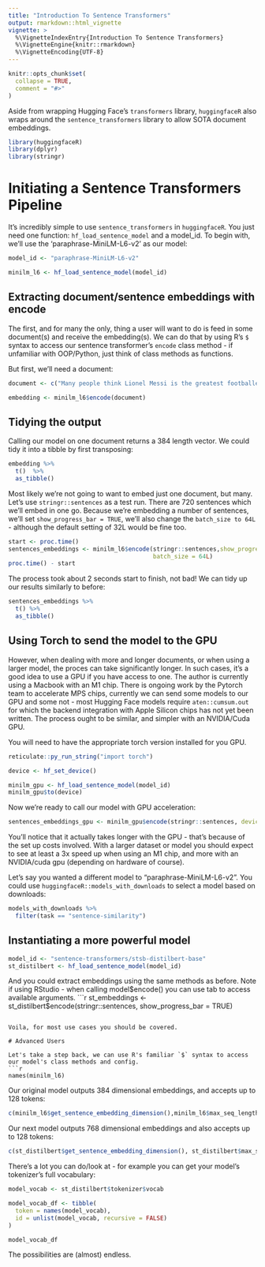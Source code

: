 ```yaml
---
title: "Introduction To Sentence Transformers"
output: rmarkdown::html_vignette
vignette: >
  %\VignetteIndexEntry{Introduction To Sentence Transformers}
  %\VignetteEngine{knitr::rmarkdown}
  %\VignetteEncoding{UTF-8}
---
```


```r
knitr::opts_chunk$set(
  collapse = TRUE,
  comment = "#>"
)
```

Aside from wrapping Hugging Face's `transformers` library, `huggingfaceR` also wraps around the `sentence_transformers` library to allow SOTA document embeddings. 

```r
library(huggingfaceR)
library(dplyr)
library(stringr)
```

# Initiating a Sentence Transformers Pipeline

It's incredibly simple to use `sentence_transformers` in `huggingfaceR`. You just need one function: `hf_load_sentence_model` and a model_id. To begin with, we'll use the 'paraphrase-MiniLM-L6-v2' as our model:

```r
model_id <- "paraphrase-MiniLM-L6-v2"

minilm_l6 <- hf_load_sentence_model(model_id)
```

## Extracting document/sentence embeddings with encode

The first, and for many the only, thing a user will want to do is feed in some document(s) and receive the embedding(s). We can do that by using R's `$` syntax to access our sentence transformer's `encode` class method - if unfamiliar with OOP/Python, just think of class methods as functions.

But first, we'll need a document:

```r
document <- c("Many people think Lionel Messi is the greatest footballer to have ever played the Beautiful Game.")

embedding <- minilm_l6$encode(document)
```

## Tidying the output

Calling our model on one document returns a 384 length vector. We could tidy it into a tibble by first transposing:
```r
embedding %>%
  t()  %>%
  as_tibble()
```

Most likely we're not going to want to embed just one document, but many. Let's use `stringr::sentences` as a test run. There are 720 sentences which we'll embed in one go. Because we're embedding a number of sentences, we'll set `show_progress_bar = TRUE`, we'll also change the `batch_size to 64L` - although the default setting of 32L would be fine too.

```r
start <- proc.time()
sentences_embeddings <- minilm_l6$encode(stringr::sentences,show_progress_bar = TRUE,
                                         batch_size = 64L)
proc.time() - start


```

The process took about 2 seconds start to finish, not bad! We can tidy up our results similarly to before:

```r
sentences_embeddings %>%
  t() %>%
  as_tibble()
```

## Using Torch to send the model to the GPU

However, when dealing with more and longer documents, or when using a larger model, the proces can take significantly longer. In such cases, it's a good idea to use a GPU if you have access to one. The author is currently using a Macbook with an M1 chip.  There is ongoing work by the Pytorch team to accelerate MPS chips, currently we can send some models to our GPU and some not - most Hugging Face models require `aten::cumsum.out` for which the backend integration with Apple Silicon chips has not yet been written. The process ought to be similar, and simpler with an NVIDIA/Cuda GPU.

You will need to have the appropriate torch version installed for you GPU.

```r
reticulate::py_run_string("import torch")

device <- hf_set_device()

minilm_gpu <- hf_load_sentence_model(model_id)
minilm_gpu$to(device)
```

Now we're ready to call our model with GPU acceleration:

```r
sentences_embeddings_gpu <- minilm_gpu$encode(stringr::sentences, device = device, show_progress_bar = TRUE, batch_size = 64L)
```

You'll notice that it actually takes longer with the GPU - that's because of the set up costs involved. With a larger dataset or model you should expect to see at least a 3x speed up when using an M1 chip, and more with an NVIDIA/cuda gpu (depending on hardware of course).

Let's say you wanted a different model to "paraphrase-MiniLM-L6-v2". You could use `huggingfaceR::models_with_downloads` to select a model based on downloads:
```r
models_with_downloads %>%
  filter(task == "sentence-similarity")
```

## Instantiating a more powerful model

```r
model_id <- "sentence-transformers/stsb-distilbert-base"
st_distilbert <- hf_load_sentence_model(model_id)
```

And you could extract embeddings using the same methods as before. Note if using RStudio - when calling model$encode() you can use tab to access available arguments. 
```r
st_embeddings <- st_distilbert$encode(stringr::sentences, show_progress_bar = TRUE)

```

Voila, for most use cases you should be covered.

# Advanced Users

Let's take a step back, we can use R's familiar `$` syntax to access our model's class methods and config.
```r
names(minilm_l6)
```

Our original model outputs 384 dimensional embeddings, and accepts up to 128 tokens:

```r
c(minilm_l6$get_sentence_embedding_dimension(),minilm_l6$max_seq_length)
```
 
Our next model outputs 768 dimensional embeddings and also accepts up to 128 tokens:

```r
c(st_distilbert$get_sentence_embedding_dimension(), st_distilbert$max_seq_length)
```

There's a lot you can do/look at - for example you can get your model's tokenizer's full vocabulary:

```r
model_vocab <- st_distilbert$tokenizer$vocab

model_vocab_df <- tibble(
  token = names(model_vocab),
  id = unlist(model_vocab, recursive = FALSE)
)

model_vocab_df
```

The possibilities are (almost) endless.
